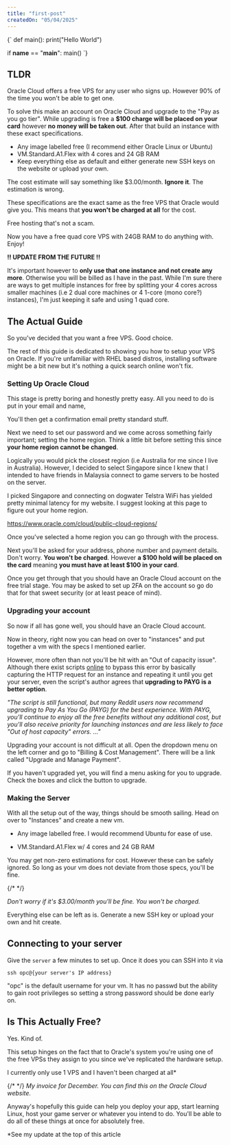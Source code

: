 ```yaml
---
title: "first-post"
createdOn: "05/04/2025"
---
```


<CodeBlock lang="python">
{`
def main():
    print("Hello World")

if __name__ == "__main__":
    main()
`}
</CodeBlock>

## TLDR

Oracle Cloud offers a free VPS for any user who signs up. However 90% of the time you won't be able to get one.

To solve this make an account on Oracle Cloud and upgrade to the "Pay as you go tier".
While upgrading is free a **$100 charge will be placed on your card** however **no money will be taken out**. After that build an instance with these exact specifications.

- Any image labelled free (I recommend either Oracle Linux or Ubuntu)
- VM.Standard.A1.Flex with 4 cores and 24 GB RAM 
- Keep everything else as default and either generate new SSH keys on the website or upload your own.

The cost estimate will say something like $3.00/month. **Ignore it**. The estimation is wrong. 

These specifications are the exact same as the free VPS that Oracle would give you. This means that **you won't be charged at all** for the cost. 

Free hosting that's not a scam.

Now you have a free quad core VPS with 24GB RAM to do anything with. Enjoy!

**!! UPDATE FROM THE FUTURE !!**

It's important however to **only use that one instance and not create any more**. Otherwise you will be billed as I have in the past. 
While I'm sure there are ways to get multiple instances for free by splitting your 4 cores across smaller machines (i.e 2 dual core machines or 4 1-core (mono core?) instances), I'm just keeping it safe and using 1 quad core.

## The Actual Guide

So you've decided that you want a free VPS. Good choice. 

The rest of this guide is dedicated to showing you how to setup your VPS on Oracle. If you're unfamiliar with RHEL based distros, installing software might be a bit new but it's nothing a quick search online won't fix. 

### Setting Up Oracle Cloud

This stage is pretty boring and honestly pretty easy. All you need to do is put in your email and name, 

You'll then get a confirmation email pretty standard stuff. 

Next we need to set our password and we come across something fairly important; setting the home region. Think a little bit before setting this since **your home region cannot be changed**.


Logically you would pick the closest region (i.e Australia for me since I live in Australia). However, I decided to select Singapore since I knew that I intended to have friends in Malaysia connect to game servers to be hosted on the server. 

I picked Singapore and connecting on dogwater Telstra WiFi has yielded pretty minimal latency for my website. I suggest looking at this page to figure out your home region. 

https://www.oracle.com/cloud/public-cloud-regions/

Once you've selected a home region you can go through with the process.

Next you'll be asked for your address, phone number and payment details. Don't worry. **You won't be charged**. However **a $100 hold will be placed on the card** meaning **you must have at least $100 in your card**.

Once you get through that you should have an Oracle Cloud account on the free trial stage. You may be asked to set up 2FA on the account so go do that for that sweet security (or at least peace of mind).

### Upgrading your account

So now if all has gone well, you should have an Oracle Cloud account. 

Now in theory, right now you can head on over to "instances" and put together a vm with the specs I mentioned earlier. 

However, more often than not you'll be hit with an "Out of capacity issue". Although there exist scripts [online](https://github.com/hitrov/oci-arm-host-capacity) to bypass this error by basically capturing the HTTP request for an instance and repeating it until you get your server, even the script's author agrees that **upgrading to PAYG is a better option**.

_"The script is still functional, but many Reddit users now recommend upgrading to Pay As You Go (PAYG) for the best experience. With PAYG, you'll continue to enjoy all the free benefits without any additional cost, but you'll also receive priority for launching instances and are less likely to face "Out of host capacity" errors. ..."_

Upgrading your account is not difficult at all.  Open the dropdown menu on the left corner and go to "Billing & Cost Management". There will be a link called "Upgrade and Manage Payment". 


If you haven't upgraded yet, you will find a menu asking for you to upgrade. Check the boxes and click the button to upgrade. 

### Making the Server

With all the setup out of the way, things should be smooth sailing. Head on over to "Instances" and create a new vm. 

- Any image labelled free. I would recommend Ubuntu for ease of use. 

- VM.Standard.A1.Flex w/ 4 cores and 24 GB RAM 



You may get non-zero estimations for cost. However these can be safely ignored. So long as your vm does not deviate from those specs, you'll be fine. 

{/* <!-- ![alt text](/images/blog/Free-Hosting-Thats-Not-Actually-a-Scam/image-6.png) --> */}

_Don't worry if it's $3.00/month you'll be fine. You won't be charged._

Everything else can be left as is. Generate a new SSH key or upload your own and hit create. 

## Connecting to your server

Give the `server` a few minutes to set up. Once it does you can SSH into it via 

`ssh opc@{your server's IP address}`

"opc" is the default username for your vm. It has no passwd but the ability to gain root privileges so setting a strong password should be done early on. 

## Is This Actually Free?

Yes. Kind of.

This setup hinges on the fact that to Oracle's system you're using one of the free VPSs they assign to you since we've replicated the hardware setup. 

I currently only use 1 VPS and I haven't been charged at all*

{/* <!-- ![alt text](/images/blog/Free-Hosting-Thats-Not-Actually-a-Scam/image-8.png) --> */}
_My invoice for December. You can find this on the Oracle Cloud website._

Anyway's hopefully this guide can help you deploy your app, start learning Linux, host your game server or whatever you intend to do. You'll be able to do all of these things at once for absolutely free.

*See my update at the top of this article